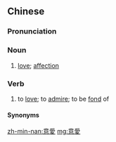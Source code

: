 {{also|意爱}}
==Chinese==
{{zh-forms|s=意爱}}

===Pronunciation===
{{zh-pron
|m=yì'ài
|c=ji3 oi3
|mn=xm,qz,tw:ì-ài
|cat=n,mn:v
}}

===Noun===
{{zh-noun}}

# {{lb|zh|archaic}} [[love]]; [[affection]]

===Verb===
{{zh-verb}}

# {{lb|zh|Min Nan}} to [[love]]; to [[admire]]; to be [[fond]] of

====Synonyms====
{{zh-dial|喜歡}}

[[zh-min-nan:意愛]]
[[mg:意愛]]
